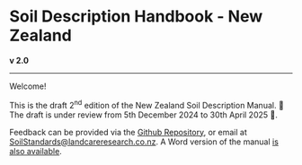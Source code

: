 # Soil Description Handbook - New Zealand {.unnumbered}

**v 2.0**

------------------------------------------------------------------------

Welcome!

This is the draft 2^nd^ edition of the New Zealand Soil Description Manual. 🚧 The draft is under review from 5th December 2024 to 30th April 2025 🚧.

Feedback can be provided via the [Github Repository](https://github.com/manaakiwhenua/NZ_soildesc_2024), or email at [SoilStandards\@landcareresearch.co.nz](mailto:SoilStandards@landcareresearch.co.nz). A Word version of the manual [is also available](https://manaakiwhenua.github.io/NZ_soildesc_2024/MWLR_2024_DRAFT_soil-description-handbook.docx).
